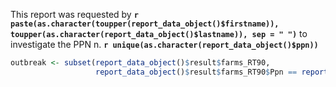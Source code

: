 This report was requested by __`r paste(as.character(toupper(report_data_object()$firstname)), toupper(as.character(report_data_object()$lastname)), sep = " ")`__ to investigate the PPN n. __`r unique(as.character(report_data_object()$ppn))`__         


```r

outbreak <- subset(report_data_object()$result$farms_RT90,
                   report_data_object()$result$farms_RT90$Ppn == report_data_object()$ppn)

```